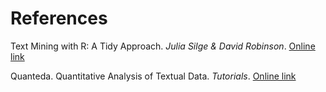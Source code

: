 # References {.unnumbered}

::: {#refs}




:::


Text Mining with R: A Tidy Approach. _Julia Silge & David Robinson_. [Online link](https://www.tidytextmining.com/index.html)

Quanteda. Quantitative Analysis of Textual Data. _Tutorials_. [Online link](https://tutorials.quanteda.io/introduction/)